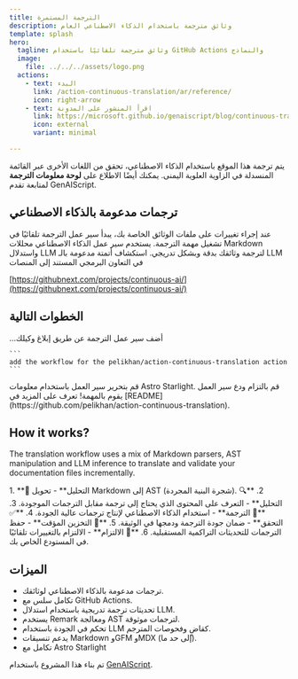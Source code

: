 ```yaml
---
title: الترجمة المستمرة
description: وثائق مترجمة باستخدام الذكاء الاصطناعي العام
template: splash
hero:
  tagline: وثائق مترجمة تلقائيًا باستخدام GitHub Actions والنماذج
  image:
    file: ../../../assets/logo.png
  actions:
    - text: البدء
      link: /action-continuous-translation/ar/reference/
      icon: right-arrow
    - text: اقرأ المنشور على المدونة
      link: https://microsoft.github.io/genaiscript/blog/continuous-translations/
      icon: external
      variant: minimal

---
```



يتم ترجمة هذا الموقع باستخدام الذكاء الاصطناعي، تحقق من اللغات الأخرى عبر القائمة المنسدلة في الزاوية العلوية اليمنى.
يمكنك أيضًا الاطلاع على **لوحة معلومات الترجمة** لمتابعة تقدم GenAIScript.

## ترجمات مدعومة بالذكاء الاصطناعي

<CardGrid>
  <Card title="إجراءات GitHub" icon="github">
    عند إجراء تغييرات على ملفات الوثائق الخاصة بك، يبدأ سير عمل الترجمة تلقائيًا في تشغيل مهمة الترجمة.
  </Card>

  <Card title="نماذج GitHub" icon="seti:markdown">
    يستخدم سير عمل الذكاء الاصطناعي محللات Markdown واستدلال LLM لترجمة وثائقك بدقة وبشكل تدريجي.
  </Card>
</CardGrid>

<Card title="الذكاء الاصطناعي المستمر" icon="rocket">
  استكشاف أتمتة مدعومة بالـ LLM في التعاون البرمجي المستند إلى المنصات

  [https://githubnext.com/projects/continuous-ai/](https://githubnext.com/projects/continuous-ai/)
</Card>

## الخطوات التالية

<CardGrid stagger>
  <Card title="إضافة سير العمل" icon="pencil">
    أضف سير عمل الترجمة عن طريق إبلاغ وكيلك...

    ```
    add the workflow for the pelikhan/action-continuous-translation action
    ```
  </Card>

  <Card title="تهيئة موقعك" icon="setting">
    قم بتحرير سير العمل باستخدام معلومات Astro Starlight.
  </Card>

  <Card title="ترجم!" icon="add-document">
    قم بالتزام ودع سير العمل يقوم بالمهمة!
  </Card>

  <Card title="اقرأ الوثائق" icon="open-book">
    تعرف على المزيد في
    [README](https://github.com/pelikhan/action-continuous-translation).
  </Card>
</CardGrid>

## How it works?

The translation workflow uses a mix of Markdown parsers, AST manipulation
and LLM inference to translate and validate your documentation files incrementally.

<Steps>
  1. **📄 التحليل** - تحويل Markdown إلى AST (شجرة البنية المجردة).
  2. **🔍 التحليل** - التعرف على المحتوى الذي يحتاج إلى ترجمة مقابل الترجمات الموجودة.
  3. **🤖 الترجمة** - استخدام الذكاء الاصطناعي لإنتاج ترجمات عالية الجودة.
  4. **✅ التحقق** - ضمان جودة الترجمة ودمجها في الوثيقة.
  5. **💾 التخزين المؤقت** - حفظ الترجمات للتحديثات التراكمية المستقبلية.
  6. **📝 الالتزام** - الالتزام بالتغييرات تلقائيًا في المستودع الخاص بك.
</Steps>

## الميزات

* ترجمات مدعومة بالذكاء الاصطناعي لوثائقك.
* تكامل سلس مع GitHub Actions.
* تحديثات ترجمة تدريجية باستخدام استدلال LLM.
* يستخدم Remark ومعالجة AST لترجمات موثوقة.
* تحكم في الجودة باستخدام LLM كقاضٍ وفحوصات المترجم.
* يدعم تنسيقات Markdown وGFM وMDX (إلى حد ما).
* تكامل مع Astro Starlight

تم بناء هذا المشروع باستخدام [GenAIScript](https://microsoft.github.io/genaiscript).
